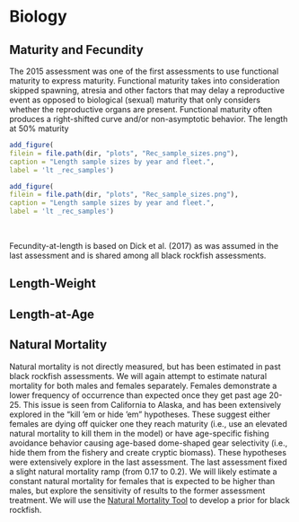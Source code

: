 

# Biology

## Maturity and Fecundity

The 2015 assessment was one of the first assessments to use functional maturity to express maturity. Functional maturity takes into consideration skipped spawning, atresia and other factors that may delay a reproductive event as opposed to biological (sexual) maturity that only considers whether the reproductive organs are present. Functional maturity often produces a right-shifted curve and/or non-asymptotic behavior. The length at 50% maturity 

```r
add_figure(
filein = file.path(dir, "plots", "Rec_sample_sizes.png"), 
caption = "Length sample sizes by year and fleet.",
label = 'lt _rec_samples')

```

```r
add_figure(
filein = file.path(dir, "plots", "Rec_sample_sizes.png"), 
caption = "Length sample sizes by year and fleet.",
label = 'lt _rec_samples')

```
\



Fecundity-at-length is based on Dick et al. (2017) as was assumed in the last assessment and is shared among all black rockfish assessments.

## Length-Weight



## Length-at-Age


## Natural Mortality

Natural mortality is not directly measured, but has been estimated in past black rockfish assessments. We will again attempt to estimate natural mortality for both males and females separately. Females demonstrate a lower frequency of occurrence than expected once they get past age 20-25. This issue is seen from California to Alaska, and has been extensively explored in the "kill 'em or hide 'em" hypotheses. These suggest either females are dying off quicker one they reach maturity (i.e., use an elevated natural mortality to kill them in the model) or have age-specific fishing avoidance behavior causing age-based dome-shaped gear selectivity (i.e., hide them from the fishery and create cryptic biomass). These hypotheses were extensively explore in the last assessment. The last assessment fixed a slight natural mortality ramp (from 0.17 to 0.2). We will likely estimate a constant natural mortality for females that is expected to be higher than males, but explore the sensitivity of results to the former assessment treatment. We will use the [Natural Mortality Tool](https://connect.fisheries.noaa.gov/natural-mortality-tool/) to develop a prior for black rockfish.  


